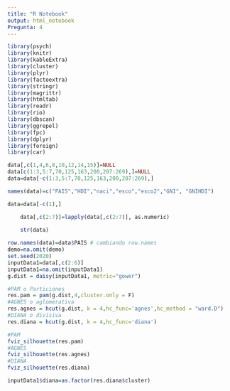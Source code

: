 ---
title: "R Notebook"
output: html_notebook
Pregunta: 4
---
```{r}
library(psych) 
library(knitr) 
library(kableExtra)
library(cluster)
library(plyr)
library(factoextra)
library(stringr)
library(magrittr)
library(htmltab)
library(readr)
library(rio)
library(dbscan)
library(ggrepel)
library(fpc)
library(dplyr)
library(foreign)
library(car)
```

```{r}
data[,c(1,4,6,8,10,12,14,15)]=NULL
data[c(1:3,5:7,70,125,163,200,207:269),]=NULL
data=data[-c(1:3,5:7,70,125,163,200,207:269),]

names(data)=c("PAIS","HDI","naci","esco","esco2","GNI", "GNIHDI")

data=data[-c(1),]

	data[,c(2:7)]=lapply(data[,c(2:7)], as.numeric)
	
	str(data)
```

```{r}
row.names(data)=data$PAIS # cambiando row.names
demo=na.omit(demo)
set.seed(2020)
inputData1=data[,c(2:6)]
inputData1=na.omit(inputData1)
g.dist = daisy(inputData1, metric="gower")
```

```{r}
#PAM o Particiones
res.pam = pam(g.dist,4,cluster.only = F)
#AGNES o aglomerativa
res.agnes = hcut(g.dist, k = 4,hc_func='agnes',hc_method = "ward.D")
#DIANA o divisiva
res.diana = hcut(g.dist, k = 4,hc_func='diana')

#PAM
fviz_silhouette(res.pam)
#AGNES
fviz_silhouette(res.agnes)
#DIANA
fviz_silhouette(res.diana)

```


```{r}
inputData1$diana=as.factor(res.diana$cluster)
```

































